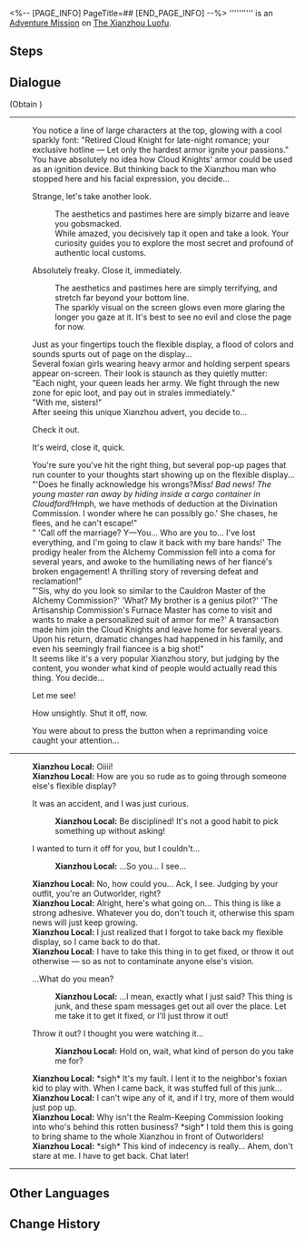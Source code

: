 <%-- [PAGE_INFO]
PageTitle=##
[END_PAGE_INFO] --%>
{{Stub|Dialogue.}}
{{Mission Infobox
|id            = 4040210
|title         = 
|image         = <!--Mission .png-->
|type          = Adventure
|event_name    = 
|chapter       = 
|requirements  = [[Trailblaze Mission]] ''[[The Hound Chases the Fox]]'' completed
|summary       = <!--official mission summary from Fate's Atlas-->
|characters    = Trailblazer; Xianzhou Local
|startLocation = [[The Xianzhou Luofu]] - [[Central Starskiff Haven]]
|world         = The Xianzhou Luofu
|area          = Central Starskiff Haven
|prev          = 
|next          = 
|rewards       = Strale*10; Credit*5,000
}}
'''''''''' is an [[Adventure Mission]] on [[The Xianzhou Luofu]].

==Steps==


<!--
==Gameplay Notes==

--><!--
==Trial Character==

-->
==Dialogue==
{{Stub Dialogue}}

;(Obtain {{Item|Praise of High Morals|20|x=1}})
----
:You notice a line of large characters at the top, glowing with a cool sparkly font: "Retired Cloud Knight for late-night romance; your exclusive hotline &mdash; Let only the hardest armor ignite your passions."
:You have absolutely no idea how Cloud Knights' armor could be used as an ignition device. But thinking back to the Xianzhou man who stopped here and his facial expression, you decide...
:{{DIcon|Arrow}} Strange, let's take another look.
::The aesthetics and pastimes here are simply bizarre and leave you gobsmacked.
::While amazed, you decisively tap it open and take a look. Your curiosity guides you to explore the most secret and profound of authentic local customs.
:{{DIcon|Arrow}} Absolutely freaky. Close it, immediately.
::The aesthetics and pastimes here are simply terrifying, and stretch far beyond your bottom line.
::The sparkly visual on the screen glows even more glaring the longer you gaze at it. It's best to see no evil and close the page for now.
:Just as your fingertips touch the flexible display, a flood of colors and sounds spurts out of page on the display...
:Several foxian girls wearing heavy armor and holding serpent spears appear on-screen. Their look is staunch as they quietly mutter:
:"Each night, your queen leads her army. We fight through the new zone for epic loot, and pay out in strales immediately."
:"With me, sisters!"
:After seeing this unique Xianzhou advert, you decide to...
:{{DIcon|Arrow}} Check it out.
:{{DIcon|Arrow}} It's weird, close it, quick.
:You're sure you've hit the right thing, but several pop-up pages that run counter to your thoughts start showing up on the flexible display...
:"'Does he finally acknowledge his wrongs?''Miss! Bad news! The young master ran away by hiding inside a cargo container in Cloudford!''Hmph, we have methods of deduction at the Divination Commission. I wonder where he can possibly go.' She chases, he flees, and he can't escape!"
:" 'Call off the marriage? Y&mdash;You... Who are you to... I've lost everything, and I'm going to claw it back with my bare hands!' The prodigy healer from the Alchemy Commission fell into a coma for several years, and awoke to the humiliating news of her fiancé's broken engagement! A thrilling story of reversing defeat and reclamation!"
:"'Sis, why do you look so similar to the Cauldron Master of the Alchemy Commission?' 'What? My brother is a genius pilot?' 'The Artisanship Commission's Furnace Master has come to visit and wants to make a personalized suit of armor for me?' A transaction made him join the Cloud Knights and leave home for several years. Upon his return, dramatic changes had happened in his family, and even his seemingly frail fiancee is a big shot!"
:It seems like it's a very popular Xianzhou story, but judging by the content, you wonder what kind of people would actually read this thing. You decide...
:{{DIcon|Arrow}} Let me see!
:{{DIcon|Arrow}} How unsightly. Shut it off, now.
:You were about to press the button when a reprimanding voice caught your attention...
----
:'''Xianzhou Local:''' Oiiii!
:'''Xianzhou Local:''' How are you so rude as to going through someone else's flexible display?
:{{DIcon|Arrow}} It was an accident, and I was just curious.
::'''Xianzhou Local:''' Be disciplined! It's not a good habit to pick something up without asking!
:{{DIcon|Arrow}} I wanted to turn it off for you, but I couldn't...
::'''Xianzhou Local:''' ...So you... I see...
:'''Xianzhou Local:''' No, how could you... Ack, I see. Judging by your outfit, you're an Outworlder, right?
:'''Xianzhou Local:''' Alright, here's what going on... This thing is like a strong adhesive. Whatever you do, don't touch it, otherwise this spam news will just keep growing.
:'''Xianzhou Local:''' I just realized that I forgot to take back my flexible display, so I came back to do that.
:'''Xianzhou Local:''' I have to take this thing in to get fixed, or throw it out otherwise &mdash; so as not to contaminate anyone else's vision.
:{{DIcon|Arrow}} ...What do you mean?
::'''Xianzhou Local:''' ...I mean, exactly what I just said? This thing is junk, and these spam messages get out all over the place. Let me take it to get it fixed, or I'll just throw it out!
:{{DIcon|Arrow}} Throw it out? I thought you were watching it...
::'''Xianzhou Local:''' Hold on, wait, what kind of person do you take me for?
:'''Xianzhou Local:''' *sigh* It's my fault. I lent it to the neighbor's foxian kid to play with. When I came back, it was stuffed full of this junk...
:'''Xianzhou Local:''' I can't wipe any of it, and if I try, more of them would just pop up.
:'''Xianzhou Local:''' Why isn't the Realm-Keeping Commission looking into who's behind this rotten business? *sigh* I told them this is going to bring shame to the whole Xianzhou in front of Outworlders!
:'''Xianzhou Local:''' *sigh* This kind of indecency is really... Ahem, don't stare at me. I have to get back. Chat later!
----
{{Dialogue End}}

==Other Languages==
{{Other Languages
|en   = 
|zhs  = 
|zht  = 
|ja   = 
|ko   = 
|es   = 
|fr   = 
|ru   = 
|th   = 
|vi   = 
|de   = 
|id   = 
|pt   = 
}}

==Change History==
{{Change History|1.0}}
